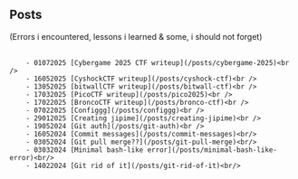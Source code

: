
<Navbar />

## Posts <br />
(Errors i encountered, lessons i learned & some, i should not forget)<br/><br/>

        - 01072025 [Cybergame 2025 CTF writeup](/posts/cybergame-2025)<br />
        - 16052025 [CyshockCTF writeup](/posts/cyshock-ctf)<br />
        - 13052025 [bitwallCTF writeup](/posts/bitwall-ctf)<br />
        - 17032025 [PicoCTF writeup](/posts/pico2025)<br />
        - 17022025 [BroncoCTF writeup](/posts/bronco-ctf)<br />
        - 07022025 [Configgg](/posts/configgg)<br />
        - 29012025 [Creating jipime](/posts/creating-jipime)<br />
        - 19052024 [Git auth](/posts/git-auth)<br />
        - 16052024 [Commit messages](/posts/commit-messages)<br/>
        - 03052024 [Git pull merge??](/posts/git-pull-merge)<br/>
        - 03032024 [Minimal bash-like error](/posts/minimal-bash-like-error)<br/>
        - 14022024 [Git rid of it](/posts/git-rid-of-it)<br/>
